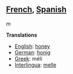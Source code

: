 ==[[French]], [[Spanish]]== ''m''

'''Translations'''

*[[English]]: [[honey]]
*[[German]]: [[honig]]
*[[Greek]]: m&eacute;li
*[[Interlingua]]: [[melle]]